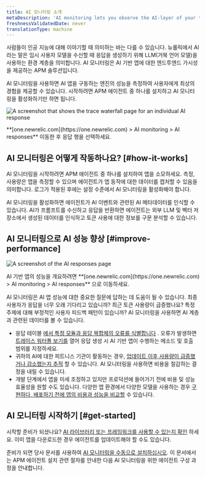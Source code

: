 ```yaml
---
title: AI 모니터링 소개
metaDescription: 'AI monitoring lets you observe the AI-layer of your tech stack, giving you a holistic overview of the health and performance of your AI-powered app.'
freshnessValidatedDate: never
translationType: machine
---
```




사람들이 인공 지능에 대해 이야기할 때 의미하는 바는 다를 수 있습니다. 뉴롤릭에서 AI라는 말은 임시 사용자 모델을 수신할 때 응답을 생성하기 위해 LLM(거북 언어 모델)을 사용하는 환경 계층을 의미합니다. AI 모니터링은 AI 기반 앱에 대한 엔드투엔드 가시성을 제공하는 APM 솔루션입니다.

AI 모니터링을 사용하면 AI 앱을 구동하는 엔진의 성능을 측정하여 사용자에게 최상의 경험을 제공할 수 있습니다. 시작하려면 APM 에이전트 중 하나를 설치하고 AI 모니터링을 활성화하기만 하면 됩니다.

<img
  title="Trace waterfall for AI monitoring"
  alt="A screenshot that shows the trace waterfall page for an individual AI response"
  src={aiTraceViewIntroPage}
/>

<figcaption>
  **[one.newrelic.com](https://one.newrelic.com) > AI monitoring > AI responses** 이동한 후 응답 행을 선택하세요.
</figcaption>

## AI 모니터링은 어떻게 작동하나요? [#how-it-works]

AI 모니터링을 시작하려면 APM 에이전트 중 하나를 설치하여 앱을 소모하세요. 측정, 사용량은 앱을 측정할 수 있으며 에이전트가 앱 동작에 대한 데이터를 캡처할 수 있음을 의미합니다. 로그가 적용된 후에는 설정 수준에서 AI 모니터링을 활성화해야 합니다.

AI 모니터링을 활성화하면 에이전트가 AI 이벤트와 관련된 AI 메타데이터를 인식할 수 있습니다. AI가 프롬프트를 수신하고 응답을 반환하면 에이전트는 외부 LLM 및 벡터 저장소에서 생성된 데이터를 인식하고 토큰 사용에 대한 정보를 구문 분석할 수 있습니다.

## AI 모니터링으로 AI 성능 향상 [#improve-performance]

<img
  title="AI responses page"
  alt="A screenshot of the AI responses page"
  src={aiAIResponsesOverview}
/>

<figcaption>
  AI 기반 앱의 성능을 개요하려면 **[one.newrelic.com](https://one.newrelic.com) > AI monitoring > AI responses** 으로 이동하세요.
</figcaption>

AI 모니터링은 AI 앱 성능에 대한 중요한 질문에 답하는 데 도움이 될 수 있습니다. 최종 사용자가 응답을 너무 오래 기다리고 있습니까? 최근 토큰 사용량이 급증했나요? 특정 주제에 대해 부정적인 사용자 피드백 패턴이 있습니까? AI 모니터링을 사용하면 AI 계층과 관련된 데이터를 볼 수 있습니다.

* 응답 테이블 [에서 특정 모듈과 응답 복합체의 오류를 식별합니다](/docs/ai-monitoring/view-ai-data/#ai-responses) . 오류가 발생하면 [트레이스 워터폴 보기를](/docs/ai-monitoring/view-ai-data/#ai-response-trace-view) 열어 응답 생성 시 AI 기반 앱이 수행하는 메소드 및 호출 범위를 지정하세요.
* 귀하의 AI에 대한 피트니스 기관이 활동하는 경우, [업데이트 이후 사용량이 급증했거나 감소했는지 추적](/docs/ai-monitoring/view-ai-data) 할 수 있습니다. AI 모니터링을 사용하면 비용을 절감하는 결정을 내릴 수 있습니다.
* 개발 단계에서 앱을 미세 조정하고 있지만 프로덕션에 들어가기 전에 비용 및 성능 효율성을 원할 수도 있습니다. 다양한 앱 환경에서 다양한 모델을 사용하는 경우 [구현하다, 배포하기 전에 앱의 비용과 성능을 비교할](/docs/ai-monitoring/view-ai-data/#model-comparison) 수 있습니다.

## AI 모니터링 시작하기 [#get-started]

시작할 준비가 되셨나요? [AI 라이브러리 또는 프레임워크를 사용할 수 있는지 확인](/docs/ai-monitoring/compatibility-requirements-ai-monitoring) 하세요. 이미 앱을 다운로드한 경우 에이전트를 업데이트해야 할 수도 있습니다.

준비가 되면 당사 문서를 사용하여 [AI 모니터링을 수동으로 설치하십시오](/install/ai-monitoring). 이 문서에서는 APM 에이전트 설치 관련 절차를 안내한 다음 AI 모니터링을 위한 에이전트 구성 과정을 안내합니다.